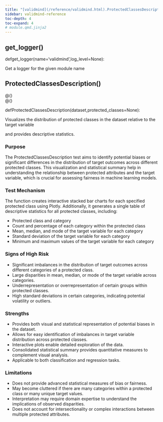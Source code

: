 ```yaml
---
title: "[validmind](/reference/validmind.html).ProtectedClassesDescription"
sidebar: validmind-reference
toc-depth: 4
toc-expand: 4
# module.qmd.jinja2
---
```


## get_logger<span class='muted'>()</span>

<!-- signatures.jinja2 -->

::: {.signature}

<span class="kw">def</span><span class="name">get_logger</span>(<span class="params"><span class="n">name</span><span class="o">=</span><span class="s1">'validmind'</span><span class="muted">,</span></span><span class="params"><span class="n">log_level</span><span class="o">=</span><span class="kc">None</span></span>):

:::

<!-- docstring.jinja2 -->

Get a logger for the given module name

<!-- function.qmd.jinja2 -->

## ProtectedClassesDescription[()]{.muted}

<!-- signatures.jinja2 -->

::: {.signature}

<div class="decorator">@<!-- types.jinja2 - format_type --><!-- types.jinja2 - format_type --><!-- types.jinja2 - format_type --><span class="n"></span><span class="p">(</span><span class="p">)</span></div><div class="decorator">@<!-- types.jinja2 - format_type --><!-- types.jinja2 - format_type --><!-- types.jinja2 - format_type --><span class="n"></span><span class="p">(</span><span class="p">)</span></div>
<span class="kw">def</span><span class="name">ProtectedClassesDescription</span>(<span class="params"><span class="n">dataset</span><span class="muted">,</span></span><span class="params"><span class="n">protected_classes</span><span class="o">=</span><span class="kc">None</span></span>):

:::

<!-- docstring.jinja2 -->

Visualizes the distribution of protected classes in the dataset relative to the target variable

and provides descriptive statistics.

### Purpose

The ProtectedClassesDescription test aims to identify potential biases or significant differences in the distribution of target outcomes across different protected classes. This visualization and statistical summary help in understanding the relationship between protected attributes and the target variable, which is crucial for assessing fairness in machine learning models.

### Test Mechanism

The function creates interactive stacked bar charts for each specified protected class using Plotly. Additionally, it generates a single table of descriptive statistics for all protected classes, including:

- Protected class and category
- Count and percentage of each category within the protected class
- Mean, median, and mode of the target variable for each category
- Standard deviation of the target variable for each category
- Minimum and maximum values of the target variable for each category

### Signs of High Risk

- Significant imbalances in the distribution of target outcomes across different categories of a protected class.
- Large disparities in mean, median, or mode of the target variable across categories.
- Underrepresentation or overrepresentation of certain groups within protected classes.
- High standard deviations in certain categories, indicating potential volatility or outliers.

### Strengths

- Provides both visual and statistical representation of potential biases in the dataset.
- Allows for easy identification of imbalances in target variable distribution across protected classes.
- Interactive plots enable detailed exploration of the data.
- Consolidated statistical summary provides quantitative measures to complement visual analysis.
- Applicable to both classification and regression tasks.

### Limitations

- Does not provide advanced statistical measures of bias or fairness.
- May become cluttered if there are many categories within a protected class or many unique target values.
- Interpretation may require domain expertise to understand the implications of observed disparities.
- Does not account for intersectionality or complex interactions between multiple protected attributes.
